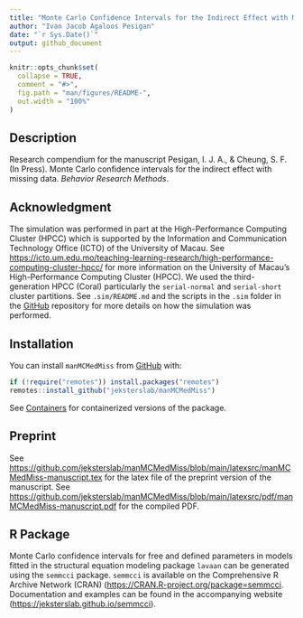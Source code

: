 ```yaml
---
title: "Monte Carlo Confidence Intervals for the Indirect Effect with Missing Data"
author: "Ivan Jacob Agaloos Pesigan"
date: "`r Sys.Date()`"
output: github_document
---
```


<!-- README.md is generated from README.Rmd. Please edit that file -->

```r
knitr::opts_chunk$set(
  collapse = TRUE,
  comment = "#>",
  fig.path = "man/figures/README-",
  out.width = "100%"
)
```

## Description

Research compendium for the manuscript
Pesigan, I. J. A., & Cheung, S. F. (In Press).
Monte Carlo confidence intervals for the indirect effect with missing data.
*Behavior Research Methods*.

## Acknowledgment

The simulation was performed in part
at the High-Performance Computing Cluster (HPCC)
which is supported by
the Information and Communication Technology Office (ICTO)
of the University of Macau.
See
[https://icto.um.edu.mo/teaching-learning-research/high-performance-computing-cluster-hpcc/](https://icto.um.edu.mo/teaching-learning-research/high-performance-computing-cluster-hpcc/)
for more information on the University of Macau's High-Performance Computing Cluster (HPCC).
We used the third-generation HPCC (Coral)
particularly the `serial-normal` and `serial-short` cluster partitions.
See `.sim/README.md` and the scripts in the `.sim` folder in the [GitHub](https://github.com/jeksterslab/manMCMedMiss) repository for more details on how the simulation was performed.

## Installation

You can install `manMCMedMiss` from
[GitHub](https://github.com/jeksterslab/manMCMedMiss) with:

```r
if (!require("remotes")) install.packages("remotes")
remotes::install_github("jeksterslab/manMCMedMiss")
```

See [Containers](https://jeksterslab.github.io/manMCMedMiss/articles/containers.html)
for containerized versions of the package.

## Preprint

See [https://github.com/jeksterslab/manMCMedMiss/blob/main/latexsrc/manMCMedMiss-manuscript.tex](https://github.com/jeksterslab/manMCMedMiss/blob/main/latexsrc/manMCMedMiss-manuscript.tex) for the latex file of the preprint version of the manuscript.
See [https://github.com/jeksterslab/manMCMedMiss/blob/main/latexsrc/pdf/manMCMedMiss-manuscript.pdf](https://github.com/jeksterslab/manMCMedMiss/blob/main/latexsrc/pdf/manMCMedMiss-manuscript.pdf) for the compiled PDF.

## R Package

Monte Carlo confidence intervals for free and defined parameters
in models fitted in the structural equation modeling package `lavaan`
can be generated using the `semmcci` package.
`semmcci` is available on the Comprehensive R Archive Network (CRAN)
([https://CRAN.R-project.org/package=semmcci](https://CRAN.R-project.org/package=semmcci).
Documentation and examples can be found
in the accompanying website
([https://jeksterslab.github.io/semmcci](https://jeksterslab.github.io/semmcci)).
